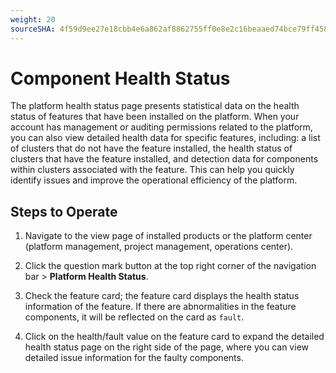 ```yaml
---
weight: 20
sourceSHA: 4f59d9ee27e18cbb4e6a862af8862755ff0e8e2c16beaaed74bce79ff458c787
---
```


# Component Health Status

The platform health status page presents statistical data on the health status of features that have been installed on the platform. When your account has management or auditing permissions related to the platform, you can also view detailed health data for specific features, including: a list of clusters that do not have the feature installed, the health status of clusters that have the feature installed, and detection data for components within clusters associated with the feature. This can help you quickly identify issues and improve the operational efficiency of the platform.

## Steps to Operate

1. Navigate to the view page of installed products or the platform center (platform management, project management, operations center).

2. Click the question mark button at the top right corner of the navigation bar > **Platform Health Status**.

3. Check the feature card; the feature card displays the health status information of the feature. If there are abnormalities in the feature components, it will be reflected on the card as `fault`.

4. Click on the health/fault value on the feature card to expand the detailed health status page on the right side of the page, where you can view detailed issue information for the faulty components.
